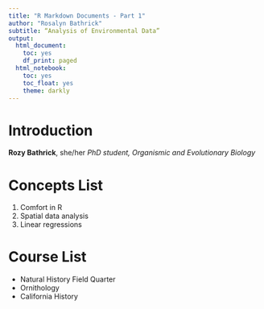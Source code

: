 ```yaml
---
title: "R Markdown Documents - Part 1"
author: "Rosalyn Bathrick"
subtitle: “Analysis of Environmental Data”
output:
  html_document:
    toc: yes
    df_print: paged
  html_notebook:
    toc: yes
    toc_float: yes
    theme: darkly
---
```

# Introduction
**Rozy Bathrick**, she/her\ *PhD student, Organismic and Evolutionary Biology*

# Concepts List
1. Comfort in R
2. Spatial data analysis
3. Linear regressions

# Course List
- Natural History Field Quarter
- Ornithology
- California History


